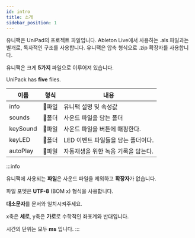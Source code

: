 ```yaml
---
id: intro
title: 소개
sidebar_position: 1
---
```


유니팩은 UniPad의 프로젝트 파일입니다. Ableton Live에서 사용하는 .als 파일과는 별개로, 독자적인 구조를 사용합니다. 유니팩은 압축 형식으로 .zip 확장자를 사용합니다.

유니팩은 크게 **5가지** 파일으로 이루어져 있습니다.

UniPack has **five** files.

| 이름 | 형식 | 내용 |
| ------ | --- | --- |
| info | 📄파일 | 유니팩 설명 및 속성값 |
| sounds | 📁폴더 | 사운드 파일을 담는 폴더 |
| keySound | 📄파일 | 사운드 파일을 버튼에 매핑한다. |
| keyLED | 📁폴더 | LED 이벤트 파일들을 담는 폴더이다. |
| autoPlay | 📄파일 | 자동재생을 위한 녹음 기록을 담는다. |

:::info

유니팩에 사용되는 **파일**은 사운드 파일을 제외하고 **확장자**가 없습니다.

파일 포멧은 **UTF-8** (BOM x) 형식을 사용합니다.

**대소문자**를 문서와 일치시켜주세요.

x축은 **세로**, y축은 **가로**로 수학적인 좌표계와 반대입니다.

시간의 단위는 모두 **ms** 입니다.
:::
